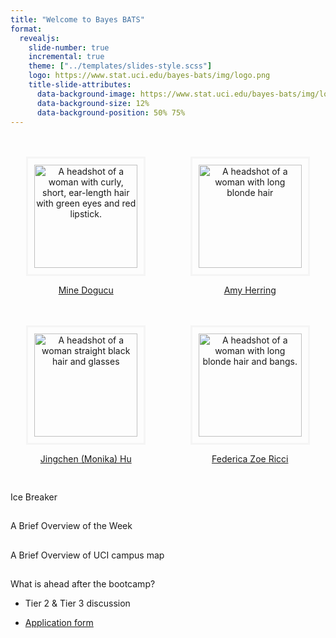 ```yaml
---
title: "Welcome to Bayes BATS"
format: 
  revealjs:
    slide-number: true
    incremental: true
    theme: ["../templates/slides-style.scss"]
    logo: https://www.stat.uci.edu/bayes-bats/img/logo.png
    title-slide-attributes: 
      data-background-image: https://www.stat.uci.edu/bayes-bats/img/logo.png
      data-background-size: 12%
      data-background-position: 50% 75%
---
```



:::: {.columns}

::: {.column width="50%"}
::: {style="text-align: center;"}




<img src="https://www.minedogucu.com/img/headshot.jpg"
        alt="A headshot of a woman with curly, short, ear-length hair with green eyes and red lipstick."
        style="width:165px; margin-top:20px; border: 3px solid whitesmoke; padding: 10px;">
        
[Mine Dogucu](https://www.minedogucu.com/) 

:::
:::

::: {.column width="50%"}

::: {style="text-align: center;"}


<img src="https://globalhealth.duke.edu/sites/default/files/styles/person_headshot_default/public/faculty/amy-herring2.jpg?itok=Iy3_vnP-&h=9fe67f81"
        alt="A headshot of a woman with long blonde hair"
        style="width:165px; margin-top:20px; border: 3px solid whitesmoke; padding: 10px;">
        

[Amy Herring](https://globalhealth.duke.edu/people/herring-amy)

:::
:::



::::

:::: {.columns}

::: {.column width="50%"}
::: {style="text-align: center;"}



<img src="https://pages.vassar.edu/jihu/files/2021/01/Monika2021-300x300.jpg"
        alt="A headshot of a woman straight black hair and glasses"
        style="width:165px; margin-top:20px; border: 3px solid whitesmoke; padding: 10px;">
        
[Jingchen (Monika) Hu](https://pages.vassar.edu/jihu/)

:::
:::

::: {.column width="50%"}

::: {style="text-align: center;"}




<img src="https://stats68-sp21.netlify.app/img/federica-ricci.jpeg"
        alt="A headshot of a woman with long blonde hair and bangs."
        style="width:165px; margin-top:20px; border: 3px solid whitesmoke; padding: 10px;">
        

[Federica Zoe Ricci](https://federicazoe.github.io/)

:::
:::



::::

## 

::: {.font75}

Ice Breaker

:::


## 

::: {.font75}

A Brief Overview of the Week

:::

##

::: {.font75}

A Brief Overview of UCI campus map

:::

## 

::: {.font75}

What is ahead after the bootcamp?

:::

- Tier 2 & Tier 3 discussion

- [Application form]()